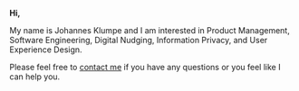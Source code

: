 **Hi,**

My name is Johannes Klumpe and I am interested in Product Management, Software Engineering, Digital Nudging, Information Privacy, and User Experience Design. 

Please feel free to [contact me](/about) if you have any questions or you feel like I can help you. 
